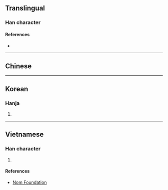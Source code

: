 {{character info/new}}
==Translingual==

===Han character===
{{Han char|rn=75|rad=木|as=10|sn=14|four=|canj=DJYJ|ids=⿰木宰}}

====References====
* {{Han ref|kx=0543.220|dkj=15243|dj=0931.090|hdz=21270.080|uh=699F|ud=27039}}

----

==Chinese==
{{zh-see|梓|v}}

----

==Korean==

===Hanja===
{{ko-hanja|hangeul=재|eumhun=|rv=jae|mr=chae|y=cay}}

# {{defn|lang=ko|sort=木10}}

----

==Vietnamese==

===Han character===
{{vi-readings|rs=木10|hanviet=tử}}

# {{defn|lang=vi|sort=木10}}

====References====
* [http://nomfoundation.org/common/nom_details.php?codepoint=699f Nom Foundation]